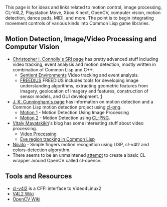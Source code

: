 This page is for ideas and links related to motion control, image processing, CL-V4L2, Playstation Move, Xbox Kinect, OpenCV, computer vision, motion detection, dance pads, MIDI, and more. The point is to begin integrating movement controls of various kinds into Common Lisp game libraries.


== Motion Detection, Image/Video Processing and Computer Vision ==
* [http://www.ai.sri.com/~connolly/ Christopher I. Connolly's SRI page] has pretty advanced stuff including video tracking, event analysis and motion detection, mostly written in combination of Common Lisp and C++.
** [http://www.ai.sri.com/~connolly/sentient/index.html Sentient Environments] Video tracking and event analysis.
** [http://www.ai.sri.com/~connolly/freedius/basics.html FREEDIUS] FREEDIUS includes tools for developing image understanding algorithms, extracting geometric features from imagery, geolocation of imagery and features, construction of sensor models, and GUI development. [http://www.ai.sri.com/~connolly/freedius/basics.html]
* [http://jandmworks.com/ J. K. Cunningham's page] has information on motion detection and a Common Lisp motion detection project using [http://www.ljosa.com/~ljosa/software/cl-png/ cl-png].
** [http://jandmworks.com/motion.html Motion 1] - Motion Detection Using Image Processing
** [http://jandmworks.com/motion2.html Motion 2] - Motion Detection using [http://www.ljosa.com/~ljosa/software/cl-png/ CL-PNG].
* [http://13-49.blogspot.com/ Vitaly Mayatskikh]'s blog has some interesting stuff about video processing.
** [http://13-49.blogspot.com/2009/08/video-processing.html Video Processing]
** [http://13-49.blogspot.com/2009/09/eye-region-tracking-in-common-lisp.html Eye region tracking in Common Lisp]
* [http://code.google.com/p/nijiato/ Nijiato] - Simple fingers motion recognition using LISP, cl-v4l2 and colors-detection algorythm.
* There seems to be an unmaintened [https://github.com/lispcar/cl-opencv attempt] to create a basic CL wrapper around OpenCV called cl-opencv.


== Tools and Resources ==
* [http://repo.or.cz/w/cl-v4l2.git cl-v4l2] is a CFFI interface to Video4Linux2
* [http://linuxtv.org/wiki/index.php/Main_Page V4L2 Wiki]
* [http://opencv.willowgarage.com/wiki/ OpenCV Wiki]